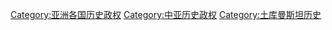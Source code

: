 [[Category:亚洲各国历史政权|Category:亚洲各国历史政权]]
[[Category:中亚历史政权|Category:中亚历史政权]]
[[Category:土库曼斯坦历史|Category:土库曼斯坦历史]]